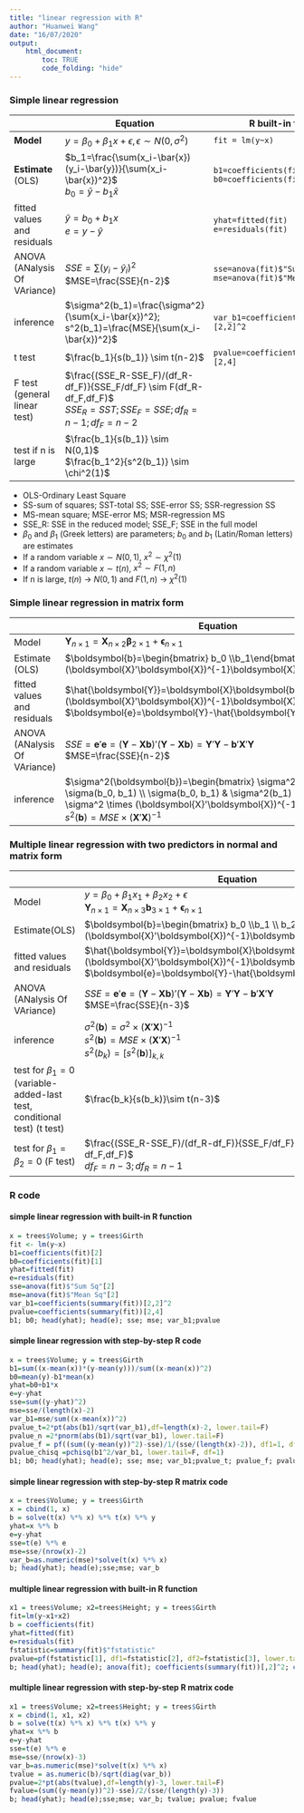 ```yaml
---
title: "linear regression with R"
author: "Huanwei Wang"
date: "16/07/2020"
output:
    html_document:
        toc: TRUE
        code_folding: "hide"
---
```


### Simple linear regression

||Equation|R built-in function|R step-by-step code|
|--|--|--|--|
|**Model**| $y = \beta_0+\beta_1x+\epsilon, \epsilon \sim N(0,\sigma^2)$|`fit = lm(y~x)`
|**Estimate** (OLS)|$b_1=\frac{\sum(x_i-\bar{x})(y_i-\bar{y})}{\sum(x_i-\bar{x})^2}$<br>$b_0=\bar{y}-b_1\bar{x}$|`b1=coefficients(fit)[2]`<br>`b0=coefficients(fit)[1]`|`b1=sum((x-mean(x))*(y-mean(y)))/sum((x-mean(x))^2)`<br>`b0=mean(y)-b1*mean(x)`|
|fitted values and residuals|$\hat{y}=b_0+b_1x$<br>$e=y-\hat{y}$|`yhat=fitted(fit)`<br>`e=residuals(fit)`|`yhat=b0+b1*x`<br>`e=y-yhat`
|ANOVA (ANalysis Of VAriance)|$SSE = \sum(y_i-\hat{y}_i)^2$ <br> $MSE=\frac{SSE}{n-2}$|`sse=anova(fit)$"Sum Sq"[2]`<br>`mse=anova(fit)$"Mean Sq"[2]`|`sse=sum((y-yhat)^2)`<br>`mse=sse/(length(x)-2)`
|inference|$\sigma^2(b_1)=\frac{\sigma^2}{\sum(x_i-\bar{x})^2}; s^2(b_1)=\frac{MSE}{\sum(x_i-\bar{x})^2}$|`var_b1=coefficients(summary(fit))[2,2]^2`|`var_b1=mse/sum((x-mean(x))^2)`
|t test|$\frac{b_1}{s(b_1)} \sim t(n-2)$|`pvalue=coefficients(summary(fit))[2,4]`|`pvalue_t=2*pt(abs(b1)/sqrt(var_b1),df=length(x)-2, lower.tail=F)`|
|F test (general linear test)|$\frac{(SSE_R-SSE_F)/(df_R-df_F)}{SSE_F/df_F} \sim F(df_R-df_F,df_F)$<br>$SSE_R=SST; SSE_F=SSE; df_R=n-1; df_F=n-2$||`pvalue_f = pf((sum((y-mean(y))^2)-sse)/1/(sse/(length(x)-2)), df1=1, df2=length(x)-2, lower.tail=F)`|
|test if n is large|$\frac{b_1}{s(b_1)} \sim N(0,1)$<br>$\frac{b_1^2}{s^2(b_1)} \sim \chi^2(1)$||`pvalue_n =2*pnorm(abs(b1)/sqrt(var_b1), lower.tail=F)`<br>`pvalue_chisq =pchisq(b1^2/var_b1, lower.tail=F, df=1)`

- OLS-Ordinary Least Square
- SS-sum of squares; SST-total SS; SSE-error SS; SSR-regression SS
- MS-mean square; MSE-error MS; MSR-regression MS
- SSE_R: SSE in the reduced model; SSE_F; SSE in the full model
- $\beta_0$ and $\beta_1$ (Greek letters) are parameters; $b_0$ and $b_1$ (Latin/Roman letters) are estimates
- If a random variable $x \sim N(0,1)$, $x^2 \sim \chi^2(1)$
- If a random variable $x \sim t(n)$, $x^2 \sim F(1,n)$
- If n is large, $t(n)$ -> $N(0,1)$ and $F(1,n)$ -> $\chi^2(1)$

### Simple linear regression in matrix form

||Equation|R step-by-step matrix code|
|--|--|--|
|Model|$\boldsymbol{Y}_{n\times1}=\boldsymbol{X}_{n\times2}\boldsymbol{\beta}_{2\times1} + \boldsymbol{\epsilon}_{n\times1}$|`x = cbind(1, x)`|
|Estimate (OLS)|$\boldsymbol{b}=\begin{bmatrix} b_0 \\b_1\end{bmatrix}=(\boldsymbol{X}'\boldsymbol{X})^{-1}\boldsymbol{X}'\boldsymbol{Y}$|`b = solve(t(x) %*% x) %*% t(x) %*% y`|
|fitted values and residuals|$\hat{\boldsymbol{Y}}=\boldsymbol{X}\boldsymbol{b}=\boldsymbol{X}(\boldsymbol{X}'\boldsymbol{X})^{-1}\boldsymbol{X}'\boldsymbol{Y}$<br>$\boldsymbol{e}=\boldsymbol{Y}-\hat{\boldsymbol{Y}}$|`yhat=x %*% b`<br>`e=y-yhat`|
|ANOVA (ANalysis Of VAriance)|$SSE=\boldsymbol{e}'\boldsymbol{e}=(\boldsymbol{Y}-\boldsymbol{Xb})'(\boldsymbol{Y}-\boldsymbol{Xb})=\boldsymbol{Y}'\boldsymbol{Y}-\boldsymbol{b}'\boldsymbol{X}'\boldsymbol{Y}$ <br>$MSE=\frac{SSE}{n-2}$|`sse=t(e) %*% e`<br>`mse=sse/(nrow(x)-2)`|
|inference|$\sigma^2(\boldsymbol{b})=\begin{bmatrix} \sigma^2(b_0) & \sigma(b_0, b_1) \\ \sigma(b_0, b_1) & \sigma^2(b_1) \end{bmatrix}= \sigma^2 \times (\boldsymbol{X}'\boldsymbol{X})^{-1}$<br>$s^2(\boldsymbol{b}) = MSE \times (\boldsymbol{X}'\boldsymbol{X})^{-1}$|`var_b=as.numeric(mse)*solve(t(x) %*% x)`

### Multiple linear regression with two predictors in normal and matrix form

||Equation|R built-in function|R step-by-step matrix code|
|--|--|--|--|
|Model|$y=\beta_0+\beta_1x_1+\beta_2x_2+\epsilon$ <br> $\boldsymbol{Y}_{n\times1}=\boldsymbol{X}_{n\times3}\boldsymbol{b}_{3\times1}+\boldsymbol{\epsilon}_{n\times1}$|`fit=lm(y~x1+x2)`|`x = cbind(1, x1, x2)`|
|Estimate(OLS)|$\boldsymbol{b}=\begin{bmatrix} b_0 \\b_1 \\ b_2\end{bmatrix}=(\boldsymbol{X}'\boldsymbol{X})^{-1}\boldsymbol{X}'\boldsymbol{Y}$|`b = coefficients(fit)`|`b = solve(t(x) %*% x) %*% t(x) %*% y`|
|fitted values and residuals|$\hat{\boldsymbol{Y}}=\boldsymbol{X}\boldsymbol{b}=\boldsymbol{X}(\boldsymbol{X}'\boldsymbol{X})^{-1}\boldsymbol{X}'\boldsymbol{Y}$<br>$\boldsymbol{e}=\boldsymbol{Y}-\hat{\boldsymbol{Y}}$|`yhat=fitted(fit)`<br>`e=residuals(fit)`|`yhat=x %*% b`<br>`e=y-yhat`|
|ANOVA (ANalysis Of VAriance)|$SSE=\boldsymbol{e}'\boldsymbol{e}=(\boldsymbol{Y}-\boldsymbol{Xb})'(\boldsymbol{Y}-\boldsymbol{Xb})=\boldsymbol{Y}'\boldsymbol{Y}-\boldsymbol{b}'\boldsymbol{X}'\boldsymbol{Y}$ <br>$MSE=\frac{SSE}{n-3}$|`anova(fit)`|`sse=t(e) %*% e`<br>`mse=sse/(nrow(x)-3)`
|inference|$\sigma^2(\boldsymbol{b})= \sigma^2 \times (\boldsymbol{X}'\boldsymbol{X})^{-1}$<br>$s^2(\boldsymbol{b}) = MSE \times (\boldsymbol{X}'\boldsymbol{X})^{-1}$<br>$s^2(b_k)=[s^2(\boldsymbol{b})]_{k,k}$|`coefficients(summary(fit))[,2]^2`|`var_b=as.numeric(mse)*solve(t(x) %*% x)`|
|test for $\beta_1=0$ (variable-added-last test, conditional test) (t test)|$\frac{b_k}{s(b_k)}\sim t(n-3)$|`coefficients(summary(fit))[,4]`|`tvalue = as.numeric(b)/sqrt(diag(var_b))`<br>`pvalue=2*pt(abs(tvalue),df=length(y)-3, lower.tail=F)`
|test for $\beta_1=\beta_2=0$ (F test)|$\frac{(SSE_R-SSE_F)/(df_R-df_F)}{SSE_F/df_F} \sim F(df_R-df_F,df_F)$<br>$df_F=n-3; df_R=n-1$|`fstatistic=summary(fit)$"fstatistic"`<br>`pvalue=pf(fstatistic[1], df1=fstatistic[2], df2=fstatistic[3], lower.tail = F)`|`fvalue=(sum((y-mean(y))^2)-sse)/2/(sse/(length(y)-3))`


### R code {.tabset }

#### simple linear regression with built-in R function

```r
x = trees$Volume; y = trees$Girth
fit <- lm(y~x)
b1=coefficients(fit)[2]
b0=coefficients(fit)[1]
yhat=fitted(fit)
e=residuals(fit)
sse=anova(fit)$"Sum Sq"[2]
mse=anova(fit)$"Mean Sq"[2]
var_b1=coefficients(summary(fit))[2,2]^2
pvalue=coefficients(summary(fit))[2,4]
b1; b0; head(yhat); head(e); sse; mse; var_b1;pvalue
```

#### simple linear regression with step-by-step R code

```r
x = trees$Volume; y = trees$Girth
b1=sum((x-mean(x))*(y-mean(y)))/sum((x-mean(x))^2)
b0=mean(y)-b1*mean(x)
yhat=b0+b1*x
e=y-yhat
sse=sum((y-yhat)^2)
mse=sse/(length(x)-2)
var_b1=mse/sum((x-mean(x))^2)
pvalue_t=2*pt(abs(b1)/sqrt(var_b1),df=length(x)-2, lower.tail=F)
pvalue_n =2*pnorm(abs(b1)/sqrt(var_b1), lower.tail=F)
pvalue_f = pf((sum((y-mean(y))^2)-sse)/1/(sse/(length(x)-2)), df1=1, df2=length(x)-2, lower.tail=F)
pvalue_chisq =pchisq(b1^2/var_b1, lower.tail=F, df=1)
b1; b0; head(yhat); head(e); sse; mse; var_b1;pvalue_t; pvalue_f; pvalue_n; pvalue_chisq
```

#### simple linear regression with step-by-step R matrix code

```r
x = trees$Volume; y = trees$Girth
x = cbind(1, x)
b = solve(t(x) %*% x) %*% t(x) %*% y
yhat=x %*% b
e=y-yhat
sse=t(e) %*% e
mse=sse/(nrow(x)-2)
var_b=as.numeric(mse)*solve(t(x) %*% x)
b; head(yhat); head(e);sse;mse; var_b
```

#### multiple linear regression with built-in R function

```r
x1 = trees$Volume; x2=trees$Height; y = trees$Girth
fit=lm(y~x1+x2)
b = coefficients(fit)
yhat=fitted(fit)
e=residuals(fit)
fstatistic=summary(fit)$"fstatistic"
pvalue=pf(fstatistic[1], df1=fstatistic[2], df2=fstatistic[3], lower.tail = F)
b; head(yhat); head(e); anova(fit); coefficients(summary(fit))[,2]^2; coefficients(summary(fit))[,4]; fstatistic;pvalue
```

#### multiple linear regression with step-by-step R matrix code
```r
x1 = trees$Volume; x2=trees$Height; y = trees$Girth
x = cbind(1, x1, x2)
b = solve(t(x) %*% x) %*% t(x) %*% y
yhat=x %*% b
e=y-yhat
sse=t(e) %*% e
mse=sse/(nrow(x)-3)
var_b=as.numeric(mse)*solve(t(x) %*% x)
tvalue = as.numeric(b)/sqrt(diag(var_b))
pvalue=2*pt(abs(tvalue),df=length(y)-3, lower.tail=F)
fvalue=(sum((y-mean(y))^2)-sse)/2/(sse/(length(y)-3))
b; head(yhat); head(e);sse;mse; var_b; tvalue; pvalue; fvalue
```